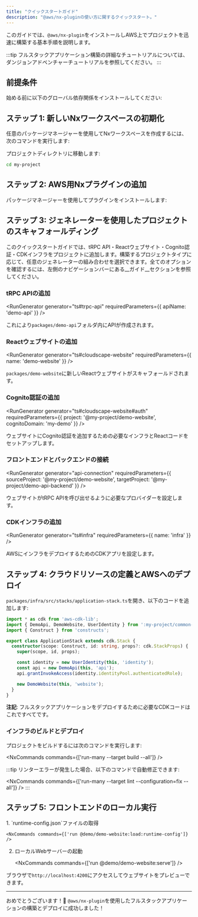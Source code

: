 ```yaml
---
title: "クイックスタートガイド"
description: "@aws/nx-pluginの使い方に関するクイックスタート。"
---
```





このガイドでは、`@aws/nx-plugin`をインストールしAWS上でプロジェクトを迅速に構築する基本手順を説明します。

:::tip
フルスタックアプリケーション構築の詳細なチュートリアルについては、<Link path="get_started/tutorials/dungeon-game/overview">ダンジョンアドベンチャーチュートリアル</Link>を参照してください。
:::

## 前提条件

始める前に以下のグローバル依存関係をインストールしてください:

<Snippet name="prerequisites" />

## ステップ 1: 新しいNxワークスペースの初期化

任意のパッケージマネージャーを使用してNxワークスペースを作成するには、次のコマンドを実行します:

<CreateNxWorkspaceCommand workspace="my-project" />

プロジェクトディレクトリに移動します:

```sh
cd my-project
```

## ステップ 2: AWS用Nxプラグインの追加

パッケージマネージャーを使用してプラグインをインストールします:

<InstallCommand dev pkg="@aws/nx-plugin" />

## ステップ 3: ジェネレーターを使用したプロジェクトのスキャフォールディング

このクイックスタートガイドでは、tRPC API・Reactウェブサイト・Cognito認証・CDKインフラをプロジェクトに追加します。構築するプロジェクトタイプに応じて、任意のジェネレーターの組み合わせを選択できます。全てのオプションを確認するには、左側のナビゲーションバーにある__ガイド__セクションを参照してください。

### tRPC APIの追加

<RunGenerator generator="ts#trpc-api" requiredParameters={{ apiName: 'demo-api' }} />

これにより`packages/demo-api`フォルダ内にAPIが作成されます。

### Reactウェブサイトの追加

<RunGenerator generator="ts#cloudscape-website" requiredParameters={{ name: 'demo-website' }} />

`packages/demo-website`に新しいReactウェブサイトがスキャフォールドされます。

### Cognito認証の追加

<RunGenerator generator="ts#cloudscape-website#auth" requiredParameters={{ project: '@my-project/demo-website', cognitoDomain: 'my-demo' }} />

ウェブサイトにCognito認証を追加するための必要なインフラとReactコードをセットアップします。

### フロントエンドとバックエンドの接続

<RunGenerator generator="api-connection" requiredParameters={{ sourceProject: '@my-project/demo-website', targetProject: '@my-project/demo-api-backend' }} />

ウェブサイトがtRPC APIを呼び出せるように必要なプロバイダーを設定します。

### CDKインフラの追加

<RunGenerator generator="ts#infra" requiredParameters={{ name: 'infra' }} />

AWSにインフラをデプロイするためのCDKアプリを設定します。

## ステップ 4: クラウドリソースの定義とAWSへのデプロイ

`packages/infra/src/stacks/application-stack.ts`を開き、以下のコードを追加します:

```typescript
import * as cdk from 'aws-cdk-lib';
import { DemoApi, DemoWebsite, UserIdentity } from ':my-project/common-constructs';
import { Construct } from 'constructs';

export class ApplicationStack extends cdk.Stack {
  constructor(scope: Construct, id: string, props?: cdk.StackProps) {
    super(scope, id, props);

    const identity = new UserIdentity(this, 'identity');
    const api = new DemoApi(this, 'api');
    api.grantInvokeAccess(identity.identityPool.authenticatedRole);

    new DemoWebsite(this, 'website');
  }
}
```
__注記__: フルスタックアプリケーションをデプロイするために必要なCDKコードはこれですべてです。

### インフラのビルドとデプロイ

プロジェクトをビルドするには次のコマンドを実行します:

<NxCommands commands={['run-many --target build --all']} />

:::tip
リンターエラーが発生した場合、以下のコマンドで自動修正できます:

<NxCommands commands={['run-many --target lint --configuration=fix --all']} />
:::

## ステップ 5: フロントエンドのローカル実行

<Steps>
1. `runtime-config.json`ファイルの取得

    <NxCommands commands={['run @demo/demo-website:load:runtime-config']} />

2. ローカルWebサーバーの起動

    <NxCommands commands={['run @demo/demo-website:serve']} />
</Steps>

ブラウザで`http://localhost:4200`にアクセスしてウェブサイトをプレビューできます。

---

おめでとうございます！🎉 `@aws/nx-plugin`を使用したフルスタックアプリケーションの構築とデプロイに成功しました！
